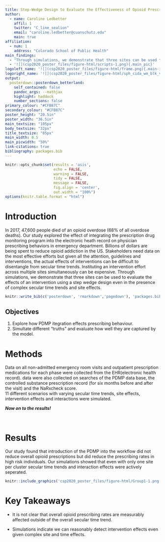 ```yaml
---
title: Step-Wedge Design to Evaluate the Effectiveness of Opioid Prescribing Aids
author:
  - name: Caroline Ledbetter
    affil: 1
    twitter: "C_line_sealion"
    email: "caroline.ledbetter@cuanschutz.edu"
    main: true
affiliation:
  - num: 1
    address: "Colorado School of Public Health"
main_findings:
  - "Through simulations, we demonstrate that three sites can be used to evaluate the effects of an intervention using a step wedge design even in the presence of complex secular time trends and site effects."
  - '![](csp2020_poster_files/figure-html/scripts-1.png){.main_pic}'
logoleft_name: '![](csp2020_poster_files/figure-html/frame.png){.main-img-left}'
logoright_name: '![](csp2020_poster_files/figure-html/sph_cida_wm_blk_v2-web.png){.main-img-right}'
output: 
  posterdown::posterdown_betterland:
    self_contained: false
    pandoc_args: --mathjax
    highlight: haddock
    number_sections: false
primary_colour: "#CFB87C"
secondary_colour: "#CFB87C"
poster_height: "20.5in"
poster_width: "36.5in"
main_textsize: "105px"
body_textsize: "32px"
title_textsize: "85px"
main_width: 0.5
main_picwidth: "50%"
link-citations: true
bibliography: packages.bib
---
```


```r
knitr::opts_chunk$set(results = 'asis',
                      echo = FALSE,
                      warning = FALSE,
                      tidy = FALSE,
                      message = FALSE,
                      fig.align = 'center',
                      out.width = "100%")
options(knitr.table.format = "html") 
```

# Introduction

In 2017, 47,600 people died of an opioid overdose (68% of all overdose deaths). 
Our study explored the effect of integrating the prescription drug 
monitoring program into the electronic heath record on physician prescribing 
behaviors in emergency department. Billions of dollars are being spent to 
reduce opioid addiction in the US. Stakeholders need data on the most effective 
efforts but given all the attention, guidelines and interventions, the actual 
effects of interventions can be difficult to disentangle from secular time 
trends. Instituting an intervention effort across multiple sites 
simultaneously can be expensive. Through simulations, we demonstrate 
that three sites can be used to evaluate the effects of an intervention 
using a step wedge design even in the presence of complex secular time 
trends and site effects. 

```r
knitr::write_bib(c('posterdown', 'rmarkdown','pagedown'), 'packages.bib')
```

## Objectives

1. Explore how PDMP itegration effects prescribing behaviour.
2. Simultate different "truths" and evaluate how well they are captured by the 
model.

# Methods

Data on all non-admitted emergency room visits and outpatient prescription 
medications for each phase were collected from the EHR(electronic health 
record). data were also collected on searches of the PDMP data base, 
the controlled substance prescription
record (for six months before and after the visit) and the NaRxcheck score.  
11 different scenarios with varying secular time trends, site effects, 
intervention effects and interactions were simulated. 

**_Now on to the results!_**

<br>

# Results

Our study found that introduction of the PDMP 
into the workflow did not reduce overall opioid prescriptions but did 
reduce the prescribing rates in high risk individuals. Our simulations showed 
that even with only one site per cluster secular time trends and interaction
effects were actively seperated. 

```r
knitr::include_graphics('csp2020_poster_files/figure-html/Group1-1.png')
```

# Key Takeaways

*	It is not clear that overall opioid prescribing rates are measurably 
affected outside of the overall secular time trend.

* Simulations indicate we can reasonably detect intervention effects 
even given complex site and time effects. 
